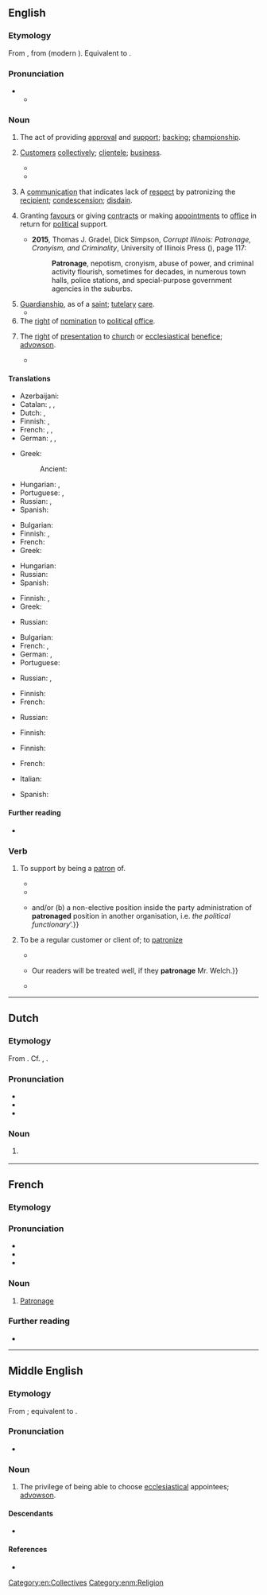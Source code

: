 {{also|Patronage}}
==English==

===Etymology===
From {{inh|en|enm|patronage}}, from {{der|en|fro|patronage}} (modern {{cog|fr|patronage}}). Equivalent to {{suffix|en|patron|age}}.

===Pronunciation===
* {{IPA|en|/ˈpeɪtɹənɪd͡ʒ/}}
** {{audio|en|LL-Q1860 (eng)-Vealhurl-patronage.wav|Audio (UK)}}

===Noun===
{{en-noun|~}}

# The act of providing [[approval]] and [[support]]; [[backing]]; [[championship]].
#: {{ux|en|His vigorous '''patronage''' of the conservatives got him in trouble with progressives.}}
# [[customer|Customer]]s [[collectively]]; [[clientele]]; [[business]].
#: {{ux|en|The restaurant had an upper-class '''patronage'''.}}
#* {{quote-journal|en|year=1961|month=October|title=The winter timetables of British Railways: Western Region|journal=Trains Illustrated|pages=590-591|text=The improved service to and from Taunton is fully justified by the passenger '''patronage''' to and from this town, which is a railhead for a large surrounding area.}}
#* {{quote-journal|en|date=2021 July 28|author=Peter Plisner|title=The race to the Games has begun|journal=RAIL|issue=936|page=54|text=In addition to employment in the area, once you factor in the '''patronage''' of people visiting the various sites, it's not difficult to see why it's being redeveloped. The current station building is tiny in comparison to other stations with a similar '''patronage'''.}}
#: {{hypo|en|ridership}}
# A [[communication]] that indicates lack of [[respect]] by patronizing the [[recipient]]; [[condescension]]; [[disdain]].
# {{lb|en|politics}} Granting [[favour]]s or giving [[contract]]s or making [[appointment]]s to [[office]] in return for [[political]] support.
#* '''2015''', Thomas J. Gradel, Dick Simpson, ''Corrupt Illinois: Patronage, Cronyism, and Criminality'', University of Illinois Press ({{ISBN|9780252097034}}), page 117:
#*: '''Patronage''', nepotism, cronyism, abuse of power, and criminal activity flourish,  sometimes for decades, in numerous town halls, police stations, and special-purpose government agencies in the suburbs.
# [[guardianship|Guardianship]], as of a [[saint]]; [[tutelary]] [[care]].
#* {{quote-book|en|title=Woman and Her Era|author=Eliza Farnham|year=1864|passage=Each of the Arts whose office is to refine, purify, adorn, embellish and grace life is under the '''patronage''' of a Muse, no god being found worthy to preside over them.}}
# The [[right]] of [[nomination]] to [[political]] [[office]].
# {{lb|en|UK|legal}} The [[right]] of [[presentation]] to [[church]] or [[ecclesiastical]] [[benefice]]; [[advowson]].
#* {{RQ:Blackstone Commentaries|passage=Advowson is the right of presentation to a church, or ecclesiastical benefice. Advowson, advocatio, signifies the taking into protection; and therefore is synonymous with '''patronage'''}}

====Translations====
{{trans-top|the act of providing approval and support}}
* Azerbaijani: {{t+|az|himayə}}
* Catalan: {{t+|ca|patrocini|m}}, {{t|ca|patronatge|m}}, {{t|ca|patronat|m}}
* Dutch: {{t+|nl|patronaat|n}}, {{t+|nl|patronage|n}}
* Finnish: {{t+|fi|tukeminen}}, {{t+|fi|kannattaminen}}
* French: {{t+|fr|soutien|m}}, {{t+|fr|mécénat}}, {{t+|fr|parrainage|m}}
* German: {{t+|de|Schirmherrschaft|f}}, {{t+|de|Protektion|m}}, {{t+|de|Patronat|n}}
{{trans-mid}}
* Greek: {{t+|el|πατρονία|f}}
*: Ancient: {{t|grc|προστασία|f}}
* Hungarian: {{t+|hu|pártfogás}}, {{t|hu|patronázs}}
* Portuguese: {{t+|pt|mecenato|m}}, {{t|pt|patronato|m}}
* Russian: {{t+|ru|ше́фство|n}}, {{t+|ru|попечи́тельство|n}}
* Spanish: {{t+|es|patrocinio|m}}
{{trans-bottom}}

{{trans-top|customers collectively; clientele; business}}
* Bulgarian: {{t|bg|клиентела|f}}
* Finnish: {{t+|fi|asiakaskunta}}, {{t|fi|asiakkaat|p}}
* French: {{t+|fr|clientèle|f}}
* Greek: {{t+|el|πελατεία|f}}
{{trans-mid}}
* Hungarian: {{t+|hu|vevőkör}}
* Russian: {{t+|ru|клиенту́ра|f}}
* Spanish: {{t+|es|clientela|f}}
{{trans-bottom}}

{{trans-top|a communication that indicates lack of respect by patronizing the recipient}}
* Finnish: {{t+|fi|holhoaminen}}, {{t+|fi|alentuvuus}}
* Greek: {{t+|el|πατρονάρισμα|n}}
{{trans-mid}}
* Russian: {{t+|ru|снисходи́тельность|f}}
{{trans-bottom}}

{{trans-top|granting favours or giving contracts or making appointments to office in return for political support}}
* Bulgarian: {{t|bg|клиентелизъм|m}}
* French: {{t+|fr|clientélisme|m}}, {{t+|fr|patronage|m}} {{qualifier|Canada|anglicism|dated}}
* German: {{t+|de|Klüngel|m}}, {{t|de|Klüngelwirtschaft|f}}
* Portuguese: {{t+|pt|clientelismo|m}}
{{trans-mid}}
* Russian: {{t+|ru|патрона́ж|m}}, {{t+|ru|проте́кция|f|tr=protɛ́kcija}}
{{trans-bottom}}

{{trans-top|guardianship, as of a saint}}
* Finnish: {{t+|fi|suojelus}}
* French: {{t+|fr|patronage|m}}
{{trans-mid}}
* Russian: {{t+|ru|покрови́тельство|n}}
{{trans-bottom}}

{{trans-top|right of nomination}}
* Finnish: {{t|fi|nimitysvalta}}
{{trans-mid}}
{{trans-bottom}}

{{trans-top|legal: right of presentation to church or ecclesiastical benefice}}
* Finnish: {{t|fi|nimitysvalta}}
{{trans-mid}}
* French: {{t+|fr|patronage|m}}
{{trans-bottom}}

{{checktrans-top}}
* Italian: {{t+check|it|patrocinio|m}}
{{trans-mid}}
* Spanish: {{t+check|es|patrocinio|m}}
{{trans-bottom}}

====Further reading====
* {{pedialite}}

===Verb===
{{en-verb}}

# {{lb|en|transitive}} To support by being a [[patron]] of.
#* {{quote-book|en|year=2003|author=Hubert Michael Seiwert|title=Popular Religious Movements and Heterodox Sects in Chinese History|publisher=BRILL|isbn=9789004131460|ur=http://books.google.com/books?id=Xg-gcQq1TGQC&pg=PA62&dq=patronaged|page=62|passage=Mingdi continued the policy of his father who had '''patronaged''' Confucian learning.}}
#* {{quote-book|en|year=2004|author=C.K. Gandhirajan|title=Organized Crime|publisher=APH Publishing Corporation|isbn=978-81-7648-481-7|url=http://books.google.com/books?id=ohyhsmWmelAC&pg=PA147&dq=patronaged|page=147|passage=Table 5.4 reveals the role of criminal gangs’ patron under each crime category. From this, we can understand that 74 percent of the mercenaries are '''patronaged''' and supported by the politicians either of the ruling or opposition party.}}
#* {{quote-book|en|year=2007|author=Stefaan Fiers and Ineke Secker|chapter=6, A Career through the Party|editors=Maurizio Cotta and Heinrich Best|title=Democratic Representation in Europe|publisher=Oxford University Press|isbn=978-0-19-923420-2|url=http://books.google.com/books?id=EtetpwF-xHMC&pg=PA138&dq=patronaged|page=138|passage=To summarize: a person with a party political background is thus defined as ‘a person that has served in (a) {{...}} and/or (b) a non-elective position inside the party administration of '''patronaged''' position in another organisation, i.e. ''the political functionary''’.}}
# {{lb|en|transitive}} To be a regular customer or client of; to [[patronize]]
#: {{syn|en|support|keep going}}
#* {{quote-journal|en|year={{circa|1880}}|magazine=The Primary Teacher|volume=3|publisher=New-England Publishing Company|url=http://books.google.com/books?id=sxgVAAAAIAAJ&pg=PA33&dq=patronaged|page=63|passage=This house is largely '''patronaged''' by the professors and students of many of the Educational Institutions of New England and the Middle States; and all perons visiting New York, either for business or pleasure, will find this an excellent place at which to stop.}}
#* {{quote-journal|en|date=May 1902|journal=Oregon Poultry Journal|url=http://books.google.com/books?id=flRMAAAAYAAJ&pg=PA27&dq=patronage|page=27|passage=Mr. F. A. Welch, of the Oak View Poultry Farm, Salem, starts an add with us this issue. {{...}} Our readers will be treated well, if they '''patronage''' Mr. Welch.}}
#* {{quote-book|en|year=2002|author=Kevin Fox Gotham|title=Race, Real Estate, and Uneven Development|publisher=SUNY Press|isbn=978-0-7914-5377-3|url=http://books.google.com/books?id=CRG0QOEw9wAC&pg=PA28&dq=patronaged|page=28|passage=Most public establishments catered to Blacks, and Whites actively '''patronaged''' some black-owned businesses (Martin 1982, 6, 9–11; Slingsby 1980, 31–32).}}

[[Category:en:Collectives]]

----

==Dutch==
{{wp|lang=nl}}

===Etymology===
From {{suf|nl|patroon|age}}. Cf. {{cog|en|patronage}}, {{cog|fr|patronage}}.

===Pronunciation===
* {{IPA|nl|/ˌpa.trɔˈnaː.ʒə/}}
* {{hyphenation|nl|pat|ro|na|ge}}
* {{rhymes|nl|aːʒə}}

===Noun===
{{nl-noun|n|-s|-}}

# {{l|en|patronage}} {{gloss| act of providing approval and support}}
#: {{syn|nl|beschermheerschap|patronaat}}

----

==French==

===Etymology===
{{suffix|fr|patron|age}}

===Pronunciation===
* {{fr-IPA}}
* {{audio|fr|Fr-patronage.ogg|audio}}
* {{rhymes|fr|aʒ}}

===Noun===
{{fr-noun|m}}

# [[#English|Patronage]]

===Further reading===
* {{R:TLFi}}

----

==Middle English==

===Etymology===
From {{bor|enm|fro|patronage}}; equivalent to {{af|enm|patroun|-age}}.

===Pronunciation===
* {{IPA|enm|/patroːˈnaːdʒ(ə)/|/patruːˈnaːdʒ(ə)/|/paˈtroːnadʒ(ə)/|/paˈtruːnadʒ(ə)/}}

===Noun===
{{enm-noun|patronagis}}

# The privilege of being able to choose [[ecclesiastical]] appointees; [[advowson]].

====Descendants====
* {{desc|en|patronage}}

====References====
* {{R:MED Online|entry=patrōnāǧe |part of speech=n|id= MED32641 |accessdate=2019-03-17}}

[[Category:enm:Religion]]